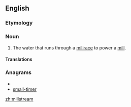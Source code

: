 ==English==

===Etymology===
{{compound|mill|stream}}

===Noun===
{{en-noun}}

# The water that runs through a [[millrace]] to power a [[mill]].

====Translations====
{{trans-top|water that runs through a millrace}}
{{trans-mid}}
{{trans-bottom}}

===Anagrams===
* {{alphagram|aeillmmrst}}
* [[small-timer#English|small-timer]]

[[zh:millstream]]